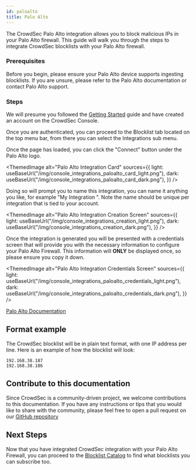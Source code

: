 ```yaml
---
id: paloalto
title: Palo Alto
---
```



The CrowdSec Palo Alto integration allows you to block malicious IPs in your Palo Alto firewall. This guide will walk you through the steps to integrate CrowdSec blocklists with your Palo Alto firewall.

### Prerequisites

Before you begin, please ensure your Palo Alto device supports ingesting blocklists. If you are unsure, please refer to the Palo Alto documentation or contact Palo Alto support.

### Steps

We will presume you followed the [Getting Started](integrations/intro.mdx) guide and have created an account on the CrowdSec Console.

Once you are authenticated, you can proceed to the Blocklist tab located on the top menu bar, from there you can select the Integrations sub menu.

Once the page has loaded, you can click the "Connect" button under the Palo Alto logo.

<ThemedImage
    alt="Palo Alto Integration Card"
    sources={{
        light: useBaseUrl("/img/console_integrations_paloalto_card_light.png"),
        dark: useBaseUrl("/img/console_integrations_paloalto_card_dark.png"),
    }}
/>

Doing so will prompt you to name this integration, you can name it anything you like, for example "My Integration ". Note the name should be unique per integration that is tied to your account.

<ThemedImage
    alt="Palo Alto Integration Creation Screen"
    sources={{
        light: useBaseUrl("/img/console_integrations_creation_light.png"),
        dark: useBaseUrl("/img/console_integrations_creation_dark.png"),
    }}
/>

Once the integration is generated you will be presented with a credentials screen that will provide you with the necessary information to configure your Palo Alto Firewall. This information will **ONLY** be displayed once, so please ensure you copy it down.

<ThemedImage
    alt="Palo Alto Integration Credentials Screen"
    sources={{
        light: useBaseUrl("/img/console_integrations_paloalto_credentials_light.png"),
        dark: useBaseUrl("/img/console_integrations_paloalto_credentials_dark.png"),
    }}
/>

[Palo Alto Documentation](https://docs.paloaltonetworks.com/pan-os/11-1/pan-os-admin/policy/use-an-external-dynamic-list-in-policy/external-dynamic-list#idf36cb80a-77f1-4d17-9c4b-7efe9fe426af)

## Format example

The CrowdSec blocklist will be in plain text format, with one IP address per line. Here is an example of how the blocklist will look:

```
192.168.38.187
192.168.38.186
```

## Contribute to this documentation

Since CrowdSec is a community-driven project, we welcome contributions to this documentation. If you have any instructions or tips that you would like to share with the community, please feel free to open a pull request on our [GitHub repository](https://github.com/crowdsecurity/crowdsec-docs)

## Next Steps

Now that you have integrated CrowdSec integration with your Palo Alto Firewall, you can proceed to the [Blocklist Catalog](console/blocklists/catalog.md) to find what blocklists you can subscribe too. 
